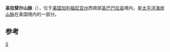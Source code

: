 {{Infobox mountain range
| name = San Rafael Mountains
| etymology = 
| photo = San_rafael_mountains.jpg
| photo_caption = 
| country = {{USA}}
| state = [[加利福尼亚州|加利福尼亚州]]
| region = 
| district = [[圣巴巴拉县|圣巴巴拉县]]
| topo_map = San Rafael Mountain
| topo_maker = [[USGS|USGS]]
| range = {{link-en|横向山脉|Transverse Ranges}}
| range_coordinates = {{coord|34|42|38.951|N|119|48|51.495|W|type:mountain_scale:300000|format=dms|display=inline,title}}
| highest = Big Pine Mountain
| elevation_ft = 6820
| coordinates = {{coord|34|41|50|N|119|39|16|W|type:mountain_scale:100000|format=dms|display=inline}}
| biome ={{link-en|加利福尼亚丛林|California chaparral and woodlands}}
| map = California
| map_caption = 在加利福尼亚州的位置 <ref name="gnis">{{cite gnis|id=273511|name=San Rafael Mountains|accessdate=2009-05-03}}</ref>
}}

'''圣拉斐尔山脉'''（{{lang-en|San Rafael Mountains}}），位于[[美国|美国]][[加利福尼亚州|加利福尼亚州]]西南部[[圣巴巴拉县|圣巴巴拉县]]境内，是[[太平洋海岸山脉|太平洋海岸山脉]]在美国境内的一部分。

==参考==
{{reflist}}
[[Category:美国山脉|S]]
{{California-geo-stub}}